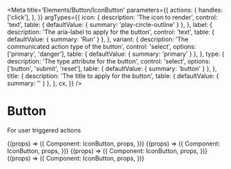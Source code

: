 
<Meta
  title='Elements/Button/IconButton'
  parameters={{
    actions: {
      handles: ['click'],
    },
  }}
  argTypes={{
    icon: {
      description: 'The icon to render',
      control: 'text',
      table: { defaultValue: { summary: 'play-circle-outline' } },
    },
    label: {
      description: 'The aria-label to apply for the button',
      control: 'text',
      table: { defaultValue: { summary: 'Run' } },
    },
    variant: {
      description: 'The communicated action type of the button',
      control: 'select',
      options: ['primary', 'danger'],
      table: { defaultValue: { summary: 'primary' } },
    },
    type: {
      description: 'The type attribute for the button',
      control: 'select',
      options: ['button', 'submit', 'reset'],
      table: { defaultValue: { summary: 'button' } },
    },
    title: {
      description: 'The title to apply for the button',
      table: { defaultValue: { summary: '' } },
    },
    cx,
  }}
/>

# Button

For user triggered actions

<Canvas>
  <Story
    name='Primary'
    args={{
      icon: 'play-circle-outline',
      label: 'Run',
    }}
  >
    {(props) => ({
      Component: IconButton,
      props,
    })}
  </Story>
</Canvas>

<Canvas>
  <Story
    name='Danger'
    args={{
      label: 'Stop',
      icon: 'stop-circle-outline',
      variant: 'danger',
    }}
  >
    {(props) => ({
      Component: IconButton,
      props,
    })}
  </Story>
</Canvas>

<Canvas>
  <Story
    name='Disabled'
    args={{
      icon: 'play-circle-outline',
      disabled: 'true',
      label: 'Run',
    }}
  >
    {(props) => ({
      Component: IconButton,
      props,
    })}
  </Story>
</Canvas>

<Canvas>
  <Story
    name='With title'
    args={{
      icon: 'play-circle-outline',
      label: 'Run',
      title: 'Run this command',
    }}
  >
    {(props) => ({
      Component: IconButton,
      props,
    })}
  </Story>
</Canvas>
